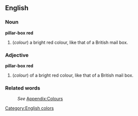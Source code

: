 ==English==

===Noun===
'''pillar-box red'''
#(''colour'') a bright red colour, like that of a British mail box.

===Adjective===
'''pillar-box red'''
#(''colour'') of a bright red colour, like that of a British mail box.

===Related words===
:''See'' [[Wiktionary_Appendix:Colours|Appendix:Colours]]

[[Category:English colors]]